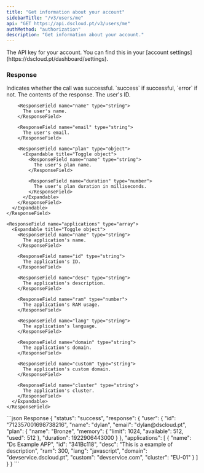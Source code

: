 ```yaml
---
title: "Get information about your account"
sidebarTitle: "/v3/users/me"
api: "GET https://api.dscloud.pt/v3/users/me"
authMethod: "authorization"
description: "Get information about your account."
---
```


<ParamField header="Authorization" type="string" placeholder="API KEY" required>
  The API key for your account. You can find this in your [account settings](https://dscloud.pt/dashboard/settings).
</ParamField>

### Response

<ResponseField name="status" type="string">
  Indicates whether the call was successful. `success` if successful, `error` if not.
</ResponseField>

<ResponseField name="response" type="object">
  The contents of the response.

  <Expandable title="Toggle object">
    <ResponseField name="user" type="object">
      <Expandable title="Toggle object">
        <ResponseField name="id" type="string">
          The user's ID.
        </ResponseField>

        <ResponseField name="name" type="string">
          The user's name.
        </ResponseField>

        <ResponseField name="email" type="string">
          The user's email.
        </ResponseField>

        <ResponseField name="plan" type="object">
          <Expandable title="Toggle object">
            <ResponseField name="name" type="string">
              The user's plan name.
            </ResponseField>

            <ResponseField name="duration" type="number">
              The user's plan duration in milliseconds.
            </ResponseField>
          </Expandable>
        </ResponseField>
      </Expandable>
    </ResponseField>

    <ResponseField name="applications" type="array">
      <Expandable title="Toggle object">
        <ResponseField name="name" type="string">
          The application's name.
        </ResponseField>

        <ResponseField name="id" type="string">
          The application's ID.
        </ResponseField>

        <ResponseField name="desc" type="string">
          The application's description.
        </ResponseField>

        <ResponseField name="ram" type="number">
          The application's RAM usage.
        </ResponseField>

        <ResponseField name="lang" type="string">
          The application's language.
        </ResponseField>

        <ResponseField name="domain" type="string">
          The application's domain.
        </ResponseField>

        <ResponseField name="custom" type="string">
          The application's custom domain.
        </ResponseField>

        <ResponseField name="cluster" type="string">
          The application's cluster.
        </ResponseField>
      </Expandable>
    </ResponseField>
  </Expandable>
</ResponseField>

<ResponseExample>
  ```json Response
  {
    "status": "success",
    "response": {
      "user": {
        "id": "712357001698738216",
        "name": "dylan",
        "email": "dylan@dscloud.pt",
        "plan": {
          "name": "Bronze",
          "memory": {
            "limit": 1024,
            "available": 512,
            "used": 512
          },
          "duration": 1922906443000
        }
      },
      "applications": [
        {
          "name": "Ds Example APP",
          "id": "341Bc118",
          "desc": "This is a example of description",
          "ram": 300,
          "lang": "javascript",
          "domain": "devservice.dscloud.pt",
          "custom": "devservice.com",
          "cluster": "EU-01"
        }
      ]
    }
  }
  ```
</ResponseExample>